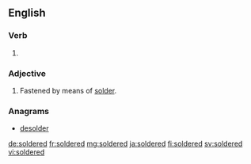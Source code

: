 ==English==

===Verb===
{{head|en|verb form}}

# {{en-past of|solder}}

===Adjective===
{{en-adj}}

# Fastened by means of [[solder]].

===Anagrams===
* [[desolder#English|desolder]]

[[de:soldered]]
[[fr:soldered]]
[[mg:soldered]]
[[ja:soldered]]
[[fi:soldered]]
[[sv:soldered]]
[[vi:soldered]]